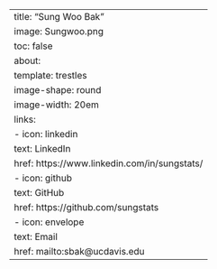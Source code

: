 ---
title: "Sung Woo Bak"
image: Sungwoo.png
toc: false
about:
    template: trestles
    image-shape: round
    image-width: 20em
    links:
        - icon: linkedin
          text: LinkedIn
          href: https://www.linkedin.com/in/sungstats/
        - icon: github
          text: GitHub
          href: https://github.com/sungstats
        - icon: envelope
          text: Email
          href: mailto:sbak@ucdavis.edu
---